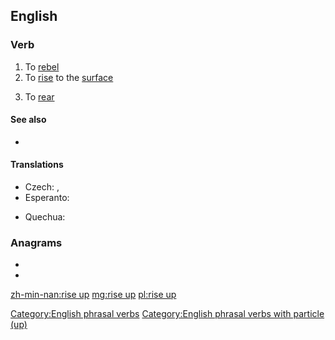 ==English==

===Verb===
{{en-verb|head=[[rise]] [[up]]|rises up|rising up|rose up|risen up}}

# To [[rebel]]
# To [[rise]] to the [[surface]]
# {{lb|en|of a horse etc}} To [[rear]]

====See also====
* {{l|en|uprise}}

====Translations====
{{trans-top|to rise to the surface}}
* Czech: {{t|cs|povstat|pf}}, {{t|cs|povstávat|impf}}
* Esperanto: {{t|eo|leviĝi}}
{{trans-mid}}
* Quechua: {{t|qu|lluqsiy}}
{{trans-bottom}}

===Anagrams===
* {{l|en|Epirus}}
* {{l|en|uprise}}

[[Category:English phrasal verbs]]
[[Category:English phrasal verbs with particle (up)]]

[[zh-min-nan:rise up]]
[[mg:rise up]]
[[pl:rise up]]